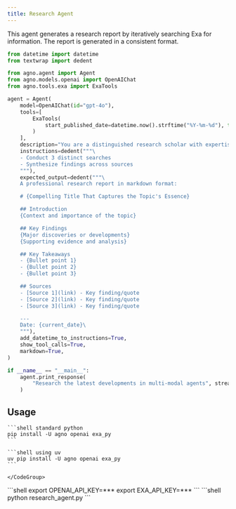 ```yaml
---
title: Research Agent
---
```


This agent generates a research report by iteratively searching Exa for information. The report is generated in a consistent format.

```python research_agent.py
from datetime import datetime
from textwrap import dedent

from agno.agent import Agent
from agno.models.openai import OpenAIChat
from agno.tools.exa import ExaTools

agent = Agent(
    model=OpenAIChat(id="gpt-4o"),
    tools=[
        ExaTools(
            start_published_date=datetime.now().strftime("%Y-%m-%d"), type="keyword"
        )
    ],
    description="You are a distinguished research scholar with expertise in multiple disciplines.",
    instructions=dedent("""\
    - Conduct 3 distinct searches
    - Synthesize findings across sources
    """),
    expected_output=dedent("""\
    A professional research report in markdown format:

    # {Compelling Title That Captures the Topic's Essence}

    ## Introduction
    {Context and importance of the topic}

    ## Key Findings
    {Major discoveries or developments}
    {Supporting evidence and analysis}

    ## Key Takeaways
    - {Bullet point 1}
    - {Bullet point 2}
    - {Bullet point 3}

    ## Sources
    - [Source 1](link) - Key finding/quote
    - [Source 2](link) - Key finding/quote
    - [Source 3](link) - Key finding/quote

    ---
    Date: {current_date}\
    """),
    add_datetime_to_instructions=True,
    show_tool_calls=True,
    markdown=True,
)

if __name__ == "__main__":
    agent.print_response(
        "Research the latest developments in multi-modal agents", stream=True
    )
```

## Usage

<Steps>
  <Step title="Install libraries">
    <CodeGroup>

    ```shell standard python
    pip install -U agno openai exa_py
    ```

    ```shell using uv
    uv pip install -U agno openai exa_py
    ```

    </CodeGroup>
  </Step>

  <Step title="Export API keys">
    ```shell
    export OPENAI_API_KEY=***
    export EXA_API_KEY=***
    ```
  </Step>

  <Step title="Run the agent">
    ```shell
    python research_agent.py
    ```
  </Step>

</Steps>